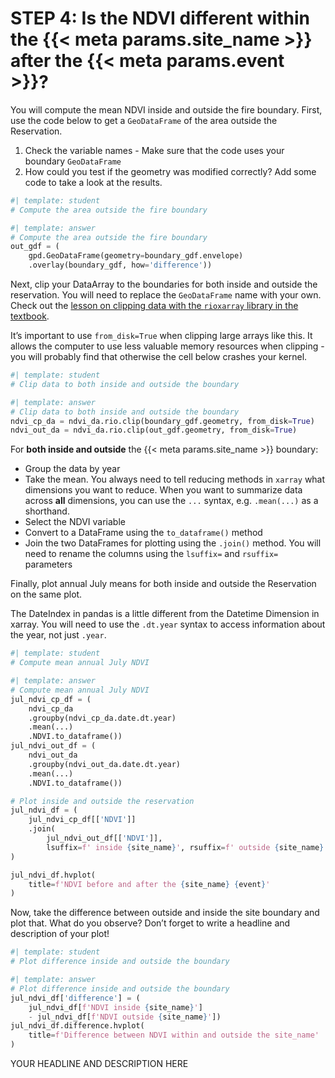 # STEP 4: Is the NDVI different within the {{< meta params.site_name >}} after the {{< meta params.event >}}?

You will compute the mean NDVI inside and outside the fire boundary. First, use the code below to get a `GeoDataFrame` of the area outside the Reservation. 

::: {.callout-task}

  1. Check the variable names - Make sure that the code uses your boundary `GeoDataFrame` 
  2. How could you test if the geometry was modified correctly? Add some code to take a look at the results.
  
:::

```python
#| template: student
# Compute the area outside the fire boundary

```

::: {.content-visible when-format="html"}
```python
#| template: answer
# Compute the area outside the fire boundary
out_gdf = (
    gpd.GeoDataFrame(geometry=boundary_gdf.envelope)
    .overlay(boundary_gdf, how='difference'))
```
:::

Next, clip your DataArray to the boundaries for both inside and outside the reservation. You will need to replace the `GeoDataFrame` name with your own. Check out the [lesson on clipping data with the `rioxarray` library in the textbook](https://www.earthdatascience.org/courses/use-data-open-source-python/intro-raster-data-python/raster-data-processing/crop-raster-data-with-shapefile-in-python/).

::: {.callout-caution title="GOTCHA ALERT"}
It's important to use `from_disk=True` when clipping large arrays like this. It allows the computer to use less valuable memory resources when clipping - you will probably find that otherwise the cell below crashes your kernel.
:::

```python
#| template: student
# Clip data to both inside and outside the boundary
```

::: {.content-visible when-format="html"}
```python
#| template: answer
# Clip data to both inside and outside the boundary
ndvi_cp_da = ndvi_da.rio.clip(boundary_gdf.geometry, from_disk=True)
ndvi_out_da = ndvi_da.rio.clip(out_gdf.geometry, from_disk=True)
```
:::

::: {.callout-task}
For **both inside and outside** the {{< meta params.site_name >}} boundary:

  - Group the data by year
  - Take the mean. You always need to tell reducing methods in `xarray` what dimensions you  want to reduce. When you want to summarize data across **all** dimensions, you can use the `...` syntax, e.g. `.mean(...)` as a shorthand.
  - Select the NDVI variable
  - Convert to a DataFrame using the `to_dataframe()` method
  - Join the two DataFrames for plotting using the `.join()` method. You will need to rename the columns using the `lsuffix=` and `rsuffix=` parameters

Finally, plot annual July means for both inside and outside the Reservation on the same plot.
:::

::: {.callout-caution title="GOTCHA ALERT"}
The DateIndex in pandas is a little different from the Datetime Dimension in xarray. You will need to use the `.dt.year` syntax to access information about the year, not just `.year`.
:::

```python
#| template: student
# Compute mean annual July NDVI
```

::: {.content-visible when-format="html"}
```python
#| template: answer
# Compute mean annual July NDVI
jul_ndvi_cp_df = (
    ndvi_cp_da
    .groupby(ndvi_cp_da.date.dt.year)
    .mean(...)
    .NDVI.to_dataframe())
jul_ndvi_out_df = (
    ndvi_out_da
    .groupby(ndvi_out_da.date.dt.year)
    .mean(...)
    .NDVI.to_dataframe())

# Plot inside and outside the reservation
jul_ndvi_df = (
    jul_ndvi_cp_df[['NDVI']]
    .join(
        jul_ndvi_out_df[['NDVI']], 
        lsuffix=f' inside {site_name}', rsuffix=f' outside {site_name}')
)

jul_ndvi_df.hvplot(
    title=f'NDVI before and after the {site_name} {event}'
)
```
:::

Now, take the difference between outside and inside the site boundary and plot that. What do you observe? Don't forget to write a headline and description of your plot!

```python
#| template: student
# Plot difference inside and outside the boundary
```

::: {.content-visible when-format="html"}
```python
#| template: answer
# Plot difference inside and outside the boundary
jul_ndvi_df['difference'] = (
    jul_ndvi_df[f'NDVI inside {site_name}']
    - jul_ndvi_df[f'NDVI outside {site_name}'])
jul_ndvi_df.difference.hvplot(
    title=f'Difference between NDVI within and outside the site_name'
)
```
:::

::: {.content-visible when-format="ipynb"}
:::: {.cell .markdown}
YOUR HEADLINE AND DESCRIPTION HERE
::::
:::
